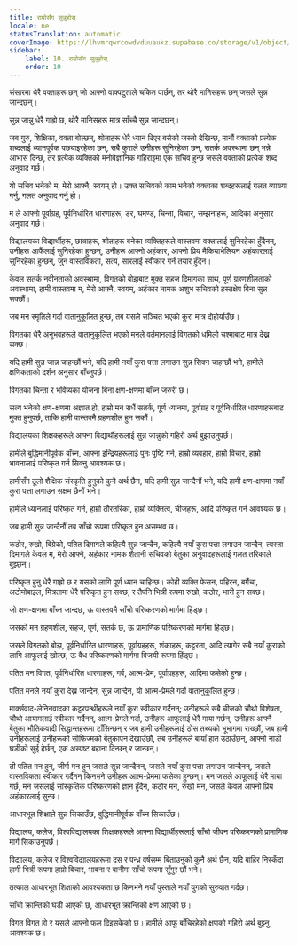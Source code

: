 ```yaml
---
title: राम्रोसँग सुन्नुहोस्
locale: ne
statusTranslation: automatic
coverImage: https://lhvmrqwrcowdvduuaukz.supabase.co/storage/v1/object/public/strapi-uploads/small_cover-educacion-fundamental.webp-2d51a7828a2b1309555be27f7e2a61a0.webp
sidebar:
    label: 10. राम्रोसँग सुन्नुहोस्
    order: 10
---
```

संसारमा धेरै वक्ताहरू छन् जो आफ्नो वाक्पटुताले चकित पार्छन्, तर थोरै मानिसहरू छन् जसले सुन्न जान्दछन्।

सुन्न जान्नु धेरै गाह्रो छ, थोरै मानिसहरू मात्र साँच्चै सुन्न जान्दछन्।

जब गुरु, शिक्षिका, वक्ता बोल्छन्, श्रोताहरू धेरै ध्यान दिएर बसेको जस्तो देखिन्छ, मानौं वक्ताको प्रत्येक शब्दलाई ध्यानपूर्वक पछ्याइरहेका छन्, सबै कुराले उनीहरू सुनिरहेका छन्, सतर्क अवस्थामा छन् भन्ने आभास दिन्छ, तर प्रत्येक व्यक्तिको मनोवैज्ञानिक गहिराइमा एक सचिव हुन्छ जसले वक्ताको प्रत्येक शब्द अनुवाद गर्छ।

यो सचिव भनेको म, मेरो आफ्नै, स्वयम् हो। उक्त सचिवको काम भनेको वक्ताका शब्दहरूलाई गलत व्याख्या गर्नु, गलत अनुवाद गर्नु हो।

म ले आफ्नो पूर्वाग्रह, पूर्वनिर्धारित धारणाहरू, डर, घमण्ड, चिन्ता, विचार, सम्झनाहरू, आदिका अनुसार अनुवाद गर्छ।

विद्यालयका विद्यार्थीहरू, छात्राहरू, श्रोताहरू बनेका व्यक्तिहरूले वास्तवमा वक्तालाई सुनिरहेका हुँदैनन्, उनीहरू आफैंलाई सुनिरहेका हुन्छन्, उनीहरू आफ्नो अहंकार, आफ्नो प्रिय मैकियाभेलियन अहंकारलाई सुनिरहेका हुन्छन्, जुन वास्तविकता, सत्य, सारलाई स्वीकार गर्न तयार हुँदैन।

केवल सतर्क नवीनताको अवस्थामा, विगतको बोझबाट मुक्त सहज दिमागका साथ, पूर्ण ग्रहणशीलताको अवस्थामा, हामी वास्तवमा म, मेरो आफ्नै, स्वयम्, अहंकार नामक अशुभ सचिवको हस्तक्षेप बिना सुन्न सक्छौं।

जब मन स्मृतिले गर्दा वातानुकूलित हुन्छ, तब यसले सञ्चित भएको कुरा मात्र दोहोर्याउँछ।

विगतका धेरै अनुभवहरूले वातानुकूलित भएको मनले वर्तमानलाई विगतको धमिलो चश्माबाट मात्र देख्न सक्छ।

यदि हामी सुन्न जान्न चाहन्छौं भने, यदि हामी नयाँ कुरा पत्ता लगाउन सुन्न सिक्न चाहन्छौं भने, हामीले क्षणिकताको दर्शन अनुसार बाँच्नुपर्छ।

विगतका चिन्ता र भविष्यका योजना बिना क्षण-क्षणमा बाँच्न जरुरी छ।

सत्य भनेको क्षण-क्षणमा अज्ञात हो, हाम्रो मन सधैं सतर्क, पूर्ण ध्यानमा, पूर्वाग्रह र पूर्वनिर्धारित धारणाहरूबाट मुक्त हुनुपर्छ, ताकि हामी वास्तवमै ग्रहणशील हुन सकौं।

विद्यालयका शिक्षकहरूले आफ्ना विद्यार्थीहरूलाई सुन्न जान्नुको गहिरो अर्थ बुझाउनुपर्छ।

हामीले बुद्धिमानीपूर्वक बाँच्न, आफ्ना इन्द्रियहरूलाई पुनः पुष्टि गर्न, हाम्रो व्यवहार, हाम्रो विचार, हाम्रो भावनालाई परिष्कृत गर्न सिक्नु आवश्यक छ।

हामीसँग ठूलो शैक्षिक संस्कृति हुनुको कुनै अर्थ छैन, यदि हामी सुन्न जान्दैनौं भने, यदि हामी क्षण-क्षणमा नयाँ कुरा पत्ता लगाउन सक्षम छैनौं भने।

हामीले ध्यानलाई परिष्कृत गर्न, हाम्रो तौरतरिका, हाम्रो व्यक्तित्व, चीजहरू, आदि परिष्कृत गर्न आवश्यक छ।

जब हामी सुन्न जान्दैनौं तब साँचो रूपमा परिष्कृत हुन असम्भव छ।

कठोर, रुखो, बिग्रेको, पतित दिमागले कहिल्यै सुन्न जान्दैन, कहिल्यै नयाँ कुरा पत्ता लगाउन जान्दैन, त्यस्ता दिमागले केवल म, मेरो आफ्नै, अहंकार नामक शैतानी सचिवको बेतुका अनुवादहरूलाई गलत तरिकाले बुझ्छन्।

परिष्कृत हुनु धेरै गाह्रो छ र यसको लागि पूर्ण ध्यान चाहिन्छ। कोही व्यक्ति फेसन, पहिरन, बगैंचा, अटोमोबाइल, मित्रतामा धेरै परिष्कृत हुन सक्छ, र तैपनि भित्री रूपमा रुखो, कठोर, भारी हुन सक्छ।

जो क्षण-क्षणमा बाँच्न जान्दछ, ऊ वास्तवमै साँचो परिष्करणको मार्गमा हिंड्छ।

जसको मन ग्रहणशील, सहज, पूर्ण, सतर्क छ, ऊ प्रामाणिक परिष्करणको मार्गमा हिंड्छ।

जसले विगतको बोझ, पूर्वनिर्धारित धारणाहरू, पूर्वाग्रहहरू, शंकाहरू, कट्टरता, आदि त्यागेर सबै नयाँ कुराको लागि आफूलाई खोल्छ, ऊ वैध परिष्करणको मार्गमा विजयी रूपमा हिंड्छ।

पतित मन विगत, पूर्वनिर्धारित धारणाहरू, गर्व, आत्म-प्रेम, पूर्वाग्रहहरू, आदिमा फसेको हुन्छ।

पतित मनले नयाँ कुरा देख्न जान्दैन, सुन्न जान्दैन, यो आत्म-प्रेमले गर्दा वातानुकूलित हुन्छ।

मार्क्सवाद-लेनिनवादका कट्टरपन्थीहरूले नयाँ कुरा स्वीकार गर्दैनन्; उनीहरूले सबै चीजको चौथो विशेषता, चौथो आयामलाई स्वीकार गर्दैनन्, आत्म-प्रेमले गर्दा, उनीहरू आफूलाई धेरै माया गर्छन्, उनीहरू आफ्नै बेतुका भौतिकवादी सिद्धान्तहरूमा टाँसिन्छन् र जब हामी उनीहरूलाई ठोस तथ्यको भूभागमा राख्छौं, जब हामी उनीहरूलाई उनीहरूको सोफिज्मको बेतुकापन देखाउँछौं, तब उनीहरूले बायाँ हात उठाउँछन्, आफ्नो नाडी घडीको सुई हेर्छन्, एक अस्पष्ट बहाना दिन्छन् र जान्छन्।

ती पतित मन हुन्, जीर्ण मन हुन् जसले सुन्न जान्दैनन्, जसले नयाँ कुरा पत्ता लगाउन जान्दैनन्, जसले वास्तविकता स्वीकार गर्दैनन् किनभने उनीहरू आत्म-प्रेममा फसेका हुन्छन्। मन जसले आफूलाई धेरै माया गर्छ, मन जसलाई सांस्कृतिक परिष्करणको ज्ञान हुँदैन, कठोर मन, रुखो मन, जसले केवल आफ्नो प्रिय अहंकारलाई सुन्छ।

आधारभूत शिक्षाले सुन्न सिकाउँछ, बुद्धिमानीपूर्वक बाँच्न सिकाउँछ।

विद्यालय, कलेज, विश्वविद्यालयका शिक्षकहरूले आफ्ना विद्यार्थीहरूलाई साँचो जीवन परिष्करणको प्रामाणिक मार्ग सिकाउनुपर्छ।

विद्यालय, कलेज र विश्वविद्यालयहरूमा दस र पन्ध्र वर्षसम्म बिताउनुको कुनै अर्थ छैन, यदि बाहिर निस्कँदा हामी भित्री रूपमा हाम्रो विचार, भावना र बानीमा साँचो रूपमा सुँगुर छौं भने।

तत्काल आधारभूत शिक्षाको आवश्यकता छ किनभने नयाँ पुस्ताले नयाँ युगको सुरुवात गर्दछ।

साँचो क्रान्तिको घडी आएको छ, आधारभूत क्रान्तिको क्षण आएको छ।

विगत विगत हो र यसले आफ्नो फल दिइसकेको छ। हामीले आफू बाँचिरहेको क्षणको गहिरो अर्थ बुझ्नु आवश्यक छ।

